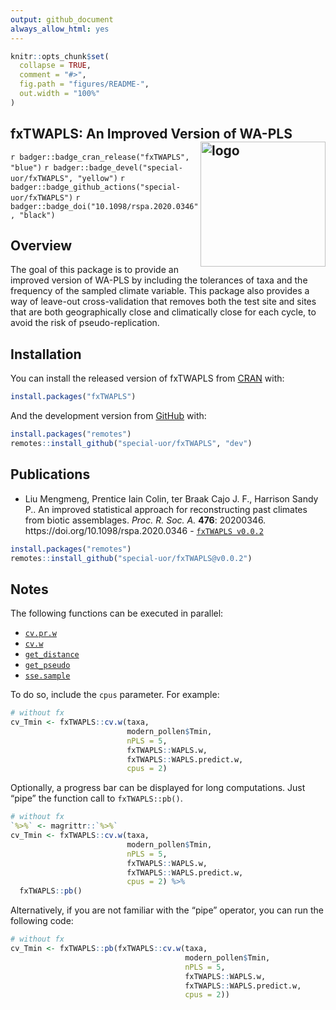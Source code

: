 ```yaml
---
output: github_document
always_allow_html: yes
---
```

<!-- README.md is generated from README.Rmd. Please edit that file -->
```r
knitr::opts_chunk$set(
  collapse = TRUE,
  comment = "#>",
  fig.path = "figures/README-",
  out.width = "100%"
)
```

## fxTWAPLS: An Improved Version of WA-PLS <img src="https://raw.githubusercontent.com/special-uor/fxTWAPLS/master/inst/images/logo.png" alt="logo" align="right" height=200px/>
<!-- <img src="inst/images/logo.png" alt="logo" align="right" height=200px/> -->

<!-- badges: start -->
<!-- `r badger::badge_code_size("special-uor/fxTWAPLS")` -->
`r badger::badge_cran_release("fxTWAPLS", "blue")`
`r badger::badge_devel("special-uor/fxTWAPLS", "yellow")`
`r badger::badge_github_actions("special-uor/fxTWAPLS")`
`r badger::badge_doi("10.1098/rspa.2020.0346", "black")`
<!-- `r badger::badge_codecov("special-uor/fxTWAPLS", "Q6SYL7AOGR")` -->
<!-- [![R build status](https://github.com/special-uor/fxTWAPLS/workflows/R-CMD-check/badge.svg)](https://github.com/special-uor/fxTWAPLS/actions) -->
<!-- [![CRAN status](https://www.r-pkg.org/badges/version/fxTWAPLS)](https://CRAN.R-project.org/package=fxTWAPLS) -->
<!-- badges: end -->

## Overview

The goal of this package is to provide an improved version of WA-PLS by 
including the tolerances of taxa and the frequency of the sampled climate 
variable. This package also provides a way of leave-out cross-validation that 
removes both the test site and sites that are both geographically close and 
climatically close for each cycle, to avoid the risk of pseudo-replication.

## Installation

<!-- ### Create a Personal Access Token (PAT) for Github -->
<!-- This is needed to install packages from private repositories. Once configured, -->
<!-- there is no need to configure it again. -->

You can install the released version of fxTWAPLS from [CRAN](https://cran.r-project.org/package=fxTWAPLS) with:

``` r
install.packages("fxTWAPLS")
```

And the development version from [GitHub](https://github.com/special-uor/fxTWAPLS/) with:
<!-- You can install the development version from [GitHub](https://github.com/) with: -->
``` r
install.packages("remotes")
remotes::install_github("special-uor/fxTWAPLS", "dev")
```

## Publications

- Liu Mengmeng, Prentice Iain Colin, ter Braak Cajo J. F., Harrison Sandy P.. 
An improved statistical approach for reconstructing past climates from biotic 
assemblages. _Proc. R. Soc. A._ __476__: 20200346. 
https://doi.org/10.1098/rspa.2020.0346 - [`fxTWAPLS v0.0.2`](https://github.com/special-uor/fxTWAPLS/releases/tag/v0.0.2/)

```r
install.packages("remotes")
remotes::install_github("special-uor/fxTWAPLS@v0.0.2")
```
<!-- ## Example -->
<!-- This is a basic example which shows you how to solve a common problem: -->

## Notes
The following functions can be executed in parallel:

- [`cv.pr.w`](https://special-uor.github.io/fxTWAPLS/reference/cv.pr.w.html)
- [`cv.w`](https://special-uor.github.io/fxTWAPLS/reference/cv.w.html)
- [`get_distance`](https://special-uor.github.io/fxTWAPLS/reference/get_distance.html)
- [`get_pseudo`](https://special-uor.github.io/fxTWAPLS/reference/get_pseudo.html)
- [`sse.sample`](https://special-uor.github.io/fxTWAPLS/reference/sse.sample.html)

To do so, include the `cpus` parameter. For example:

```r
# without fx
cv_Tmin <- fxTWAPLS::cv.w(taxa,
                          modern_pollen$Tmin,
                          nPLS = 5,
                          fxTWAPLS::WAPLS.w,
                          fxTWAPLS::WAPLS.predict.w,
                          cpus = 2)
```

Optionally, a progress bar can be displayed for long computations. Just "pipe" the
function call to `fxTWAPLS::pb()`.
```r
# without fx
`%>%` <- magrittr::`%>%`
cv_Tmin <- fxTWAPLS::cv.w(taxa,
                          modern_pollen$Tmin,
                          nPLS = 5,
                          fxTWAPLS::WAPLS.w,
                          fxTWAPLS::WAPLS.predict.w,
                          cpus = 2) %>%
  fxTWAPLS::pb()
```

Alternatively, if you are not familiar with the "pipe" operator, you can run the
following code:
```r
# without fx
cv_Tmin <- fxTWAPLS::pb(fxTWAPLS::cv.w(taxa,
                                       modern_pollen$Tmin,
                                       nPLS = 5,
                                       fxTWAPLS::WAPLS.w,
                                       fxTWAPLS::WAPLS.predict.w,
                                       cpus = 2))
  
```
